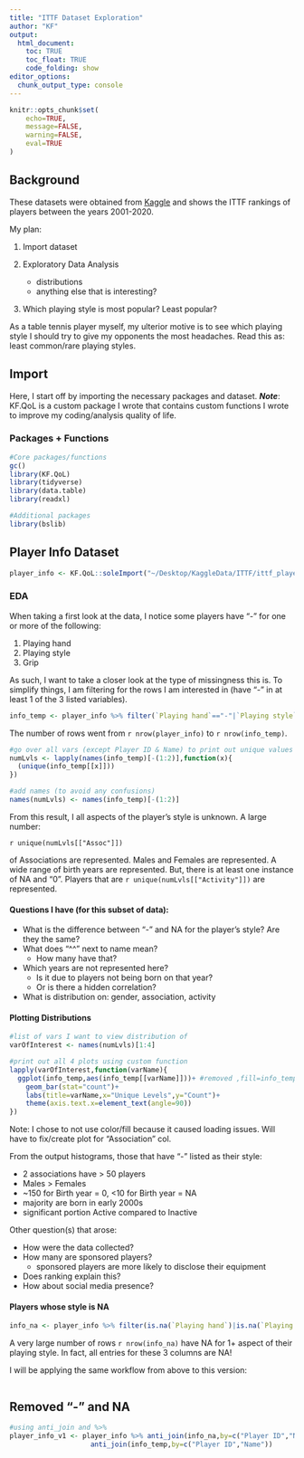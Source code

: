 ```yaml
---
title: "ITTF Dataset Exploration"
author: "KF"
output: 
  html_document:
    toc: TRUE
    toc_float: TRUE
    code_folding: show
editor_options: 
  chunk_output_type: console
---
```


```r
knitr::opts_chunk$set(
	echo=TRUE,
	message=FALSE,
	warning=FALSE,
	eval=TRUE
)
```

## Background

These datasets were obtained from [Kaggle](https://www.kaggle.com/datasets/romanzdk/ittf-table-tennis-player-rankings-and-information) and shows the ITTF rankings of players between the years 2001-2020.

My plan:

1. Import dataset

1. Exploratory Data Analysis

    - distributions
    - anything else that is interesting?
  
1. Which playing style is most popular? Least popular?

As a table tennis player myself, my ulterior motive is to see which playing style I should try to give my opponents the most headaches. Read this as: least common/rare playing styles.

## Import

Here, I start off by importing the necessary packages and dataset. ***Note***: KF.QoL is a custom package I wrote that contains custom functions I wrote to improve my coding/analysis quality of life.

### Packages + Functions

```r
#Core packages/functions
gc()
library(KF.QoL)
library(tidyverse)
library(data.table)
library(readxl)

#Additional packages
library(bslib)
```

## Player Info Dataset

```r
player_info <- KF.QoL::soleImport("~/Desktop/KaggleData/ITTF/ittf_player_info.csv",fread=TRUE)
```

### EDA

When taking a first look at the data, I notice some players have "-" for one or more of the following:

1. Playing hand
1. Playing style
1. Grip

As such, I want to take a closer look at the type of missingness this is. To simplify things, I am filtering for the rows I am interested in (have "-" in at least 1 of the 3 listed variables).

```r
info_temp <- player_info %>% filter(`Playing hand`=="-"|`Playing style`=="-"|`Grip`=="-")
```

The number of rows went from `r nrow(player_info)` to `r nrow(info_temp)`.

```r
#go over all vars (except Player ID & Name) to print out unique values
numLvls <- lapply(names(info_temp)[-(1:2)],function(x){
  (unique(info_temp[[x]]))
})

#add names (to avoid any confusions)
names(numLvls) <- names(info_temp)[-(1:2)]
```

From this result, I all aspects of the player's style is unknown. A large number:

`r unique(numLvls[["Assoc"]])` 

of Associations are represented. Males and Females are represented. A wide range of birth years are represented. But, there is at least one instance of NA and "0". Players that are `r unique(numLvls[["Activity"]])` are represented.

#### Questions I have (for this subset of data):

- What is the difference between "-" and NA for the player's style? Are they the same?
- What does "^^" next to name mean?
  - How many have that?
- Which years are not represented here?
  - Is it due to players not being born on that year?
  - Or is there a hidden correlation?
- What is distribution on: gender, association, activity

#### Plotting Distributions

```r
#list of vars I want to view distribution of
varOfInterest <- names(numLvls)[1:4]

#print out all 4 plots using custom function
lapply(varOfInterest,function(varName){
  ggplot(info_temp,aes(info_temp[[varName]]))+ #removed ,fill=info_temp[[varName]]
    geom_bar(stat="count")+
    labs(title=varName,x="Unique Levels",y="Count")+
    theme(axis.text.x=element_text(angle=90))
})
```

Note: I chose to not use color/fill because it caused loading issues. Will have to fix/create plot for "Association" col.

From the output histograms, those that have "-" listed as their style:

- 2 associations have > 50 players
- Males > Females
- ~150 for Birth year = 0, <10 for Birth year = NA
- majority are born in early 2000s
- significant portion Active compared to Inactive

Other question(s) that arose:

- How were the data collected?
- How many are sponsored players?
  - sponsored players are more likely to disclose their equipment
- Does ranking explain this?
- How about social media presence?

#### Players whose style is NA

```r
info_na <- player_info %>% filter(is.na(`Playing hand`)|is.na(`Playing style`)|is.na(`Grip`))
```

A very large number of rows `r nrow(info_na)` have NA for 1+ aspect of their playing style. In fact, all entries for these 3 columns are NA!

I will be applying the same workflow from above to this version:

```r

```

## Removed "-" and NA

```r
#using anti_join and %>%
player_info_v1 <- player_info %>% anti_join(info_na,by=c("Player ID","Name")) %>%
                    anti_join(info_temp,by=c("Player ID","Name"))
```


